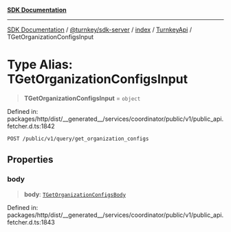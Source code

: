 [**SDK Documentation**](../../../../../../README.mdx)

***

[SDK Documentation](../../../../../../packages.mdx) / [@turnkey/sdk-server](../../../../README.mdx) / [index](../../../README.mdx) / [TurnkeyApi](../README.mdx) / TGetOrganizationConfigsInput

# Type Alias: TGetOrganizationConfigsInput

> **TGetOrganizationConfigsInput** = `object`

Defined in: packages/http/dist/\_\_generated\_\_/services/coordinator/public/v1/public\_api.fetcher.d.ts:1842

`POST /public/v1/query/get_organization_configs`

## Properties

### body

> **body**: [`TGetOrganizationConfigsBody`](TGetOrganizationConfigsBody.mdx)

Defined in: packages/http/dist/\_\_generated\_\_/services/coordinator/public/v1/public\_api.fetcher.d.ts:1843
